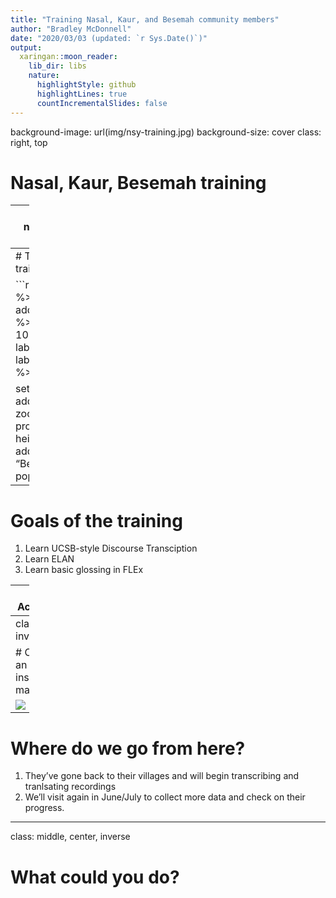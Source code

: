 ```yaml
---
title: "Training Nasal, Kaur, and Besemah community members"
author: "Bradley McDonnell"
date: "2020/03/03 (updated: `r Sys.Date()`)"
output:
  xaringan::moon_reader:
    lib_dir: libs
    nature:
      highlightStyle: github
      highlightLines: true
      countIncrementalSlides: false
---
```

background-image: url(img/nsy-training.jpg)
background-size: cover
class: right, top

# Nasal, Kaur, Besemah training

---
background-image: url(img/besemah-nasal.png)
background-size: cover
class: right, bottom

# Two speech communities, two projects, one training


---
# Two speech communities, two projects, one training


```r
library(leaflet)
leaflet() %>% 
  addTiles() %>% 
  addProviderTiles(providers$CartoDB.Positron) %>%
  addMarkers(
    c(103.1985902, 103.502353), 
    c(-3.9577382, -4.870747),
    label = c("Besemah", "Nasal"), 
    labelOptions = labelOptions(noHide = T, 
                                textsize = "15px")
    ) %>%
  
  setView(103.5, -3.5, zoom = 7) %>%
  addMiniMap(position = "bottomleft",
             zoomLevelOffset = -5,
             tiles = providers$CartoDB.Positron, 
             width = 125, 
             height = 125) # %>%
  #   addPopups(103.1985902,-3.9577382, "Besemah",
  #  options = popupOptions(closeButton = FALSE)
  # )
```

---
# Goals of the training

  1. Learn UCSB-style Discourse Transciption
  1. Learn ELAN
  1. Learn basic glossing in FLEx

---
# Activities

  1. Learn a little, use it a lot.
  1. Taught a little bit, then they practiced right away.
  1. Provided lots of feedback early on
  1. Provided activities to practice certain tasks that they'll be doing.
  
---
class: inverse

# Created an instruction manual

![](img/buku-panduan.png)

---
# Where do we go from here?

  1. They've gone back to their villages and will begin transcribing and tranlsating recordings
  1. We'll visit again in June/July to collect more data and check on their progress.

---
class: middle, center, inverse

# What could you do?


